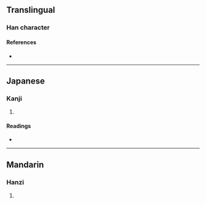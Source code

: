 {{character info/new}}
==Translingual==

===Han character===
{{Han char|rn=96|rad=玉|as=10|sn=14|four=15194|canj=MGQKD,XMGQK|ids=⿰𤣩秦}}

====References====
* {{Han ref|kx=0739.050|dkj=21153|hdz=21130.050|uh=7467|ud=29799|bh=E2D3|bd=58067}}

----

==Japanese==

===Kanji===
{{ja-kanji|grade=|rs=玉10}}

# {{rfdef|ja|sort=玉10}}

====Readings====
* {{ja-readings|on=[[しん]] (shin)|kun=[[たま]] (tama)|nanori=}}

----

==Mandarin==

===Hanzi===
{{cmn-hanzi|pin=[[jīn]] ([[jin1]])|wg=chin<sup>1</sup>}}

# {{rfdef|cmn|sort=玉10}}